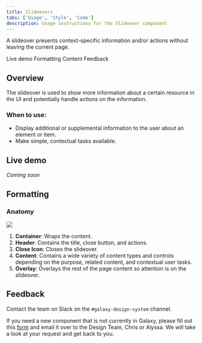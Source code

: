 ```yaml
---
title: Slideovers
tabs: ['Usage', 'Style', 'Code']
description: Usage instructions for the Slideover component
---
```


<PageDescription>

A slideover presents context-specific information and/or actions without leaving the current page.

</PageDescription>

<AnchorLinks>

<AnchorLink>Live demo</AnchorLink>
<AnchorLink>Formatting</AnchorLink>
<AnchorLink>Content</AnchorLink>
<AnchorLink>Feedback</AnchorLink>

</AnchorLinks>

## Overview

The slideover is used to show more information about a certain resource in the UI and potentially handle actions on the information.

### When to use:

- Display additional or supplemental information to the user about an element or item.
- Make simple, contextual tasks available.

## Live demo

*Coming soon*

## Formatting

### Anatomy

<Row>
<Column colLg={10}>

<img src="https://res.cloudinary.com/dgcfg5cwe/image/upload/v1644715364/svg-anatomy_xqwqcj.svg" class="center"></img>

</Column>
</Row>

1. **Container**: Wraps the content. 
2. **Header**: Contains the title, close button, and actions.
3. **Close Icon**: Closes the slideover.
4. **Content**: Contains a wide variety of content types and controls depending on the purpose, related content, and contextual user tasks.
5. **Overlay**: Overlays the rest of the page content so attention is on the slideover. 


## Feedback

Contact the team on Slack on the ```#galaxy-design-system``` channel. 

If you need a new component that is not currently in Galaxy, please fill out this <a href="https://docs.google.com/document/d/1heu6QMCxnE8Hnu1AtyucOzcduhUYSyDmg5SEj05Rqb0/edit">form</a> and email it over to the Design Team, Chris or Alyssa. We will take a look at your request and get back to you.